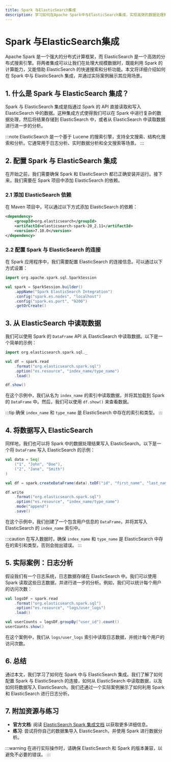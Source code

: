 ```yaml
---
title: Spark 与ElasticSearch集成
description: 学习如何在Apache Spark中与ElasticSearch集成，实现高效的数据处理和分析。本文适合初学者，包含代码示例和实际案例。
---
```


# Spark 与ElasticSearch集成

Apache Spark 是一个强大的分布式计算框架，而 ElasticSearch 是一个高效的分布式搜索引擎。将两者集成可以让我们在处理大规模数据时，既能利用 Spark 的计算能力，又能借助 ElasticSearch 的快速搜索和分析功能。本文将详细介绍如何在 Spark 中与 ElasticSearch 集成，并通过实际案例展示其应用场景。

## 1. 什么是 Spark 与 ElasticSearch 集成？

Spark 与 ElasticSearch 集成是指通过 Spark 的 API 直接读取和写入 ElasticSearch 中的数据。这种集成方式使得我们可以在 Spark 中进行复杂的数据处理，然后将结果存储到 ElasticSearch 中，或者从 ElasticSearch 中读取数据进行进一步的分析。

:::note
ElasticSearch 是一个基于 Lucene 的搜索引擎，支持全文搜索、结构化搜索和分析。它通常用于日志分析、实时数据分析和全文搜索等场景。
:::

## 2. 配置 Spark 与 ElasticSearch 集成

在开始之前，我们需要确保 Spark 和 ElasticSearch 都已正确安装并运行。接下来，我们需要在 Spark 项目中添加 ElasticSearch 的依赖。

### 2.1 添加 ElasticSearch 依赖

在 Maven 项目中，可以通过以下方式添加 ElasticSearch 的依赖：

```xml
<dependency>
    <groupId>org.elasticsearch</groupId>
    <artifactId>elasticsearch-spark-20_2.11</artifactId>
    <version>7.10.0</version>
</dependency>
```

### 2.2 配置 Spark 与 ElasticSearch 的连接

在 Spark 应用程序中，我们需要配置 ElasticSearch 的连接信息。可以通过以下方式设置：

```scala
import org.apache.spark.sql.SparkSession

val spark = SparkSession.builder()
    .appName("Spark ElasticSearch Integration")
    .config("spark.es.nodes", "localhost")
    .config("spark.es.port", "9200")
    .getOrCreate()
```

## 3. 从 ElasticSearch 中读取数据

我们可以使用 Spark 的 `DataFrame` API 从 ElasticSearch 中读取数据。以下是一个简单的示例：

```scala
import org.elasticsearch.spark.sql._

val df = spark.read
    .format("org.elasticsearch.spark.sql")
    .option("es.resource", "index_name/type_name")
    .load()

df.show()
```

在这个示例中，我们从名为 `index_name` 的索引中读取数据，并将其加载到 Spark 的 `DataFrame` 中。然后，我们可以使用 `df.show()` 来查看数据。

:::tip
确保 `index_name` 和 `type_name` 是 ElasticSearch 中存在的索引和类型。
:::

## 4. 将数据写入 ElasticSearch

同样地，我们也可以将 Spark 中的数据处理结果写入 ElasticSearch。以下是一个将 `DataFrame` 写入 ElasticSearch 的示例：

```scala
val data = Seq(
    ("1", "John", "Doe"),
    ("2", "Jane", "Smith")
)

val df = spark.createDataFrame(data).toDF("id", "first_name", "last_name")

df.write
    .format("org.elasticsearch.spark.sql")
    .option("es.resource", "index_name/type_name")
    .mode("append")
    .save()
```

在这个示例中，我们创建了一个包含用户信息的 `DataFrame`，并将其写入 ElasticSearch 的 `index_name` 索引中。

:::caution
在写入数据时，确保 `index_name` 和 `type_name` 是 ElasticSearch 中存在的索引和类型，否则会抛出错误。
:::

## 5. 实际案例：日志分析

假设我们有一个日志系统，日志数据存储在 ElasticSearch 中。我们可以使用 Spark 读取这些日志数据，并进行进一步的分析。例如，我们可以统计每个用户的访问次数：

```scala
val logsDF = spark.read
    .format("org.elasticsearch.spark.sql")
    .option("es.resource", "logs/user_logs")
    .load()

val userCounts = logsDF.groupBy("user_id").count()
userCounts.show()
```

在这个案例中，我们从 `logs/user_logs` 索引中读取日志数据，并统计每个用户的访问次数。

## 6. 总结

通过本文，我们学习了如何在 Spark 中与 ElasticSearch 集成。我们了解了如何配置 Spark 与 ElasticSearch 的连接，如何从 ElasticSearch 中读取数据，以及如何将数据写入 ElasticSearch。我们还通过一个实际案例展示了如何利用 Spark 和 ElasticSearch 进行日志分析。

## 7. 附加资源与练习

- **官方文档**: 阅读 [ElasticSearch Spark 集成文档](https://www.elastic.co/guide/en/elasticsearch/hadoop/current/spark.html) 以获取更多详细信息。
- **练习**: 尝试将你自己的数据集导入 ElasticSearch，并使用 Spark 进行数据分析。

:::warning
在进行实际操作时，请确保 ElasticSearch 和 Spark 的版本兼容，以避免不必要的错误。
:::